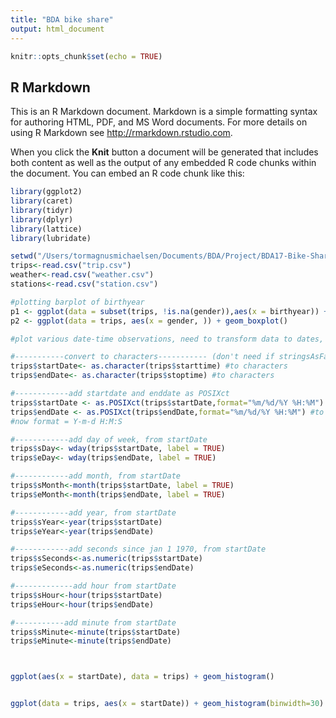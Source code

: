 ```yaml
---
title: "BDA bike share"
output: html_document
---
```


```r
knitr::opts_chunk$set(echo = TRUE)
```

## R Markdown

This is an R Markdown document. Markdown is a simple formatting syntax for authoring HTML, PDF, and MS Word documents. For more details on using R Markdown see <http://rmarkdown.rstudio.com>.

When you click the **Knit** button a document will be generated that includes both content as well as the output of any embedded R code chunks within the document. You can embed an R code chunk like this:



```r
library(ggplot2)
library(caret)
library(tidyr)
library(dplyr)
library(lattice)
library(lubridate)

setwd("/Users/tormagnusmichaelsen/Documents/BDA/Project/BDA17-Bike-Share-Analysis/data")
trips<-read.csv("trip.csv")
weather<-read.csv("weather.csv")
stations<-read.csv("station.csv")
```


```r
#plotting barplot of birthyear
p1 <- ggplot(data = subset(trips, !is.na(gender)),aes(x = birthyear)) + geom_bar()
p2 <- ggplot(data = trips, aes(x = gender, )) + geom_boxplot()

#plot various date-time observations, need to transform data to dates, first to characters

#-----------convert to characters----------- (don't need if stringsAsFactors = TRUE)
trips$startDate<- as.character(trips$starttime) #to characters
trips$endDate<- as.character(trips$stoptime) #to characters

#------------add startdate and enddate as POSIXct
trips$startDate <- as.POSIXct(trips$startDate,format="%m/%d/%Y %H:%M") #to dates
trips$endDate <- as.POSIXct(trips$endDate,format="%m/%d/%Y %H:%M") #to dates
#now format = Y-m-d H:M:S

#------------add day of week, from startDate
trips$sDay<- wday(trips$startDate, label = TRUE)
trips$eDay<- wday(trips$endDate, label = TRUE)

#------------add month, from startDate
trips$sMonth<-month(trips$startDate, label = TRUE)
trips$eMonth<-month(trips$endDate, label = TRUE)

#------------add year, from startDate
trips$sYear<-year(trips$startDate)
trips$eYear<-year(trips$endDate)

#------------add seconds since jan 1 1970, from startDate
trips$sSeconds<-as.numeric(trips$startDate)
trips$eSeconds<-as.numeric(trips$endDate)

#-------------add hour from startDate
trips$sHour<-hour(trips$startDate)
trips$eHour<-hour(trips$endDate)

#-----------add minute from startDate
trips$sMinute<-minute(trips$startDate)
trips$eMinute<-minute(trips$endDate)



ggplot(aes(x = startDate), data = trips) + geom_histogram()


ggplot(data = trips, aes(x = startDate)) + geom_histogram(binwidth=30) + scale_x_datetime(date_breaks = "years")


```






